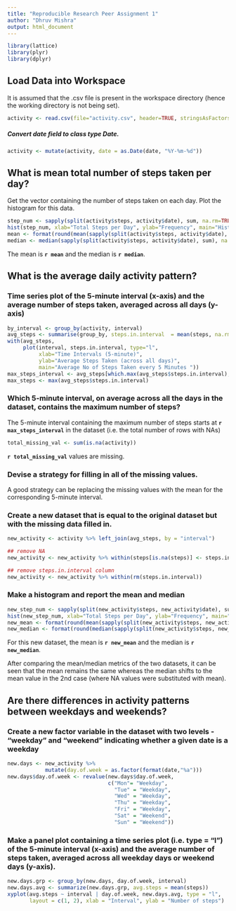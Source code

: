 ```yaml
---
title: "Reproducible Research Peer Assignment 1"
author: "Dhruv Mishra"
output: html_document
---
```


```r
library(lattice)
library(plyr)
library(dplyr)
```

## Load Data into Workspace

It is assumed that the .csv file is present in the workspace directory (hence the working directory is not being set).

```r
activity <- read.csv(file="activity.csv", header=TRUE, stringsAsFactors=F, quote="\"")
```

##### Convert date field to class type Date.

```r
activity <- mutate(activity, date = as.Date(date, "%Y-%m-%d"))
```

## What is mean total number of steps taken per day?

Get the vector containing the number of steps taken on each day. Plot the histogram for this data.
```r
step_num <- sapply(split(activity$steps, activity$date), sum, na.rm=TRUE)
hist(step_num, xlab="Total Steps per Day", ylab="Frequency", main="Histogram of Total Steps taken per day", breaks=25)
mean <- format(round(mean(sapply(split(activity$steps, activity$date), sum), na.rm=TRUE),3),nsmall=2)
median <- median(sapply(split(activity$steps, activity$date), sum), na.rm=TRUE)
```

The mean is **`r mean`** and the median is **`r median`**.

## What is the average daily activity pattern?

### Time series plot of the 5-minute interval (x-axis) and the average number of steps taken, averaged across all days (y-axis)

```r
by_interval <- group_by(activity, interval)
avg_steps <- summarise(group_by, steps.in.interval  = mean(steps, na.rm = TRUE))
with(avg_steps, 
     plot(interval, steps.in.interval, type="l", 
          xlab="Time Intervals (5-minute)", 
          ylab="Average Steps Taken (across all days)", 
          main="Average No of Steps Taken every 5 Minutes "))
max_steps_interval <- avg_steps[which.max(avg_steps$steps.in.interval), ]$interval
max_steps <- max(avg_steps$steps.in.interval)
```
### Which 5-minute interval, on average across all the days in the dataset, contains the maximum number of steps?
The 5-minute interval containing the maximum number of steps starts at **`r max_steps_interval`** in the dataset (i.e. the total number of rows with NAs)
```r
total_missing_val <- sum(is.na(activity))
```
**`r total_missing_val`** values are missing.

### Devise a strategy for filling in all of the missing values.
A good strategy can be replacing the missing values with the mean for the corresponding 5-minute interval.

### Create a new dataset that is equal to the original dataset but with the missing data filled in.

```r
new_activity <- activity %>% left_join(avg_steps, by = "interval")

## remove NA
new_activity <- new_activity %>% within(steps[is.na(steps)] <- steps.in.interval[is.na(steps)])

## remove steps.in.interval column
new_activity <- new_activity %>% within(rm(steps.in.interval))
```

### Make a histogram and report the mean and median
```r
new_step_num <- sapply(split(new_activity$steps, new_activity$date), sum, na.rm=TRUE)
hist(new_step_num, xlab="Total Steps per Day", ylab="Frequency", main="Steps taken per day with NA values replaced", breaks=25)
new_mean <- format(round(mean(sapply(split(new_activity$steps, new_activity$date), sum), na.rm=TRUE),2),nsmall=2)
new_median <- format(round(median(sapply(split(new_activity$steps, new_activity$date), sum), na.rm=TRUE),2),nsmall=2)
```
For this new dataset, the mean is **`r new_mean`** and the median is **`r new_median`**.

After comparing the mean/median metrics of the two datasets, it can be seen that the mean remains the  same whereas the median shifts to the mean value in the 2nd case (where NA values were substituted with mean).

## Are there differences in activity patterns between weekdays and weekends?

### Create a new factor variable in the dataset with two levels - "weekday" and "weekend" indicating whether a given date is a weekday

```r
new.days <- new_activity %>%
            mutate(day.of.week = as.factor(format(date,"%a")))
new.days$day.of.week <- revalue(new.days$day.of.week, 
                                c("Mon"= "Weekday",
                                  "Tue" = "Weekday",
                                  "Wed" = "Weekday",
                                  "Thu" = "Weekday",
                                  "Fri" = "Weekday",
                                  "Sat" = "Weekend",
                                  "Sun" = "Weekend"))
```


### Make a panel plot containing a time series plot (i.e. type = "l") of the 5-minute interval (x-axis) and the average number of steps taken, averaged across all weekday days or weekend days (y-axis).
```r
new.days.grp <- group_by(new.days, day.of.week, interval)
new.days.avg <- summarize(new.days.grp, avg.steps = mean(steps))
xyplot(avg.steps ~ interval | day.of.week, new.days.avg, type = "l", 
       layout = c(1, 2), xlab = "Interval", ylab = "Number of steps")

```